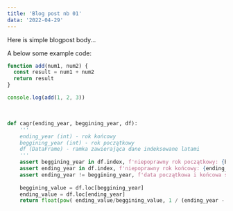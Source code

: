 ```yaml
---
title: 'Blog post nb 01'
data: '2022-04-29'
---
```


Here is simple blogpost body...  



A below some example code:  
```javascript lineNumbers
function add(num1, num2) {
  const result = num1 + num2
  return result
}

console.log(add(1, 2, 3))
```  

<br />

```python lineNumbers
def cagr(ending_year, beggining_year, df):
    '''
    ending_year (int) - rok końcowy
    beggining_year (int) - rok początkowy
    df (DataFrame) - ramka zawierająca dane indeksowane latami
    '''
    assert beggining_year in df.index, f'niepoprawny rok początkowy: {beggining_year}'
    assert ending_year in df.index, f'niepoprawny rok końcowy: {ending_year}'
    assert ending_year != beggining_year, f'data początkowa i końcowa są takie same!'
    
    beggining_value = df.loc[beggining_year]
    ending_value = df.loc[ending_year]
    return float(pow( ending_value/beggining_value, 1 / (ending_year - beggining_year) ) - 1 
```

